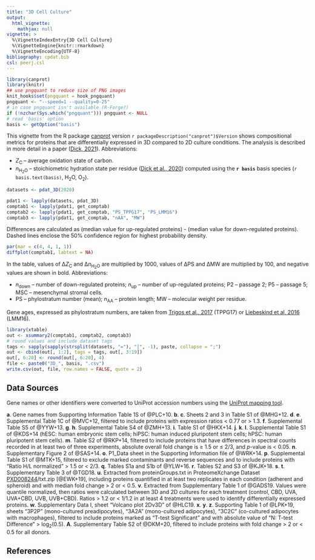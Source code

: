 ```yaml
---
title: "3D Cell Culture"
output:
  html_vignette:
    mathjax: null
vignette: >
  %\VignetteIndexEntry{3D Cell Culture}
  %\VignetteEngine{knitr::rmarkdown}
  %\VignetteEncoding{UTF-8}
bibliography: cpdat.bib
csl: peerj.csl
---
```


```r
library(canprot)
library(knitr)
## use pngquant to reduce size of PNG images
knit_hooks$set(pngquant = hook_pngquant)
pngquant <- "--speed=1 --quality=0-25"
# in case pngquant isn't available (R-Forge?)
if (!nzchar(Sys.which("pngquant"))) pngquant <- NULL 
# read 'basis' option
basis <- getOption("basis")
```

This vignette from the R package [canprot](https://github.com/jedick/canprot) version `r packageDescription("canprot")$Version` shows compositional metrics for proteins that are differentially expressed in 3D compared to 2D culture conditions.
The analysis is described in more detail in a paper ([<span title="Water as a reactant in the differential expression of proteins in cancer">Dick, 2021</a>](https://doi.org/10.1002/cso2.1007)).
Abbreviations:

  * <i>Z</i><sub>C</sub> &ndash; average oxidation state of carbon.
  * <i>n</i><sub>H<sub>2</sub>O</sub> &ndash; stoichiometric hydration state per residue ([<span title="Uncovering chemical signatures of salinity gradients through compositional analysis of protein sequences">Dick et al., 2020</span>](https://doi.org/10.5194/bg-17-6145-2020)) computed using the **`r basis`** basis species (`r basis.text(basis)`, H~2~O, O~2~).

<style type="text/css">
body {
  max-width: 800px;
  margin-left: auto;
  margin-right: auto;
}
</style>

```r
datasets <- pdat_3D(2020)
```

```r
pdat1 <- lapply(datasets, pdat_3D)
comptab1 <- lapply(pdat1, get_comptab)
comptab2 <- lapply(pdat1, get_comptab, "PS_TPPG17", "PS_LMM16")
comptab3 <- lapply(pdat1, get_comptab, "nAA", "MW")
```

Differences are calculated as (median value for up-regulated proteins) - (median value for down-regulated proteins).
Dashed lines enclose the 50% confidence region for highest probability density.

```r
par(mar = c(4, 4, 1, 1))
diffplot(comptab1, labtext = NA)
```

In the table, values of &Delta;<i>Z</i><sub>C</sub> and &Delta;<i>n</i><sub>H<sub>2</sub>O</sub> are multiplied by 1000, values of &Delta;PS and &Delta;MW are multiplied by 100, and negative values are shown in bold.
Abbreviations:

  * _n_~down~ &ndash; number of down-regulated proteins; _n_~up~ &ndash; number of up-regulated proteins; P2 &ndash; passage 2; P5 &ndash; passage 5; MSC &ndash; mesenchymal stromal cells.
  * PS &ndash; phylostratum number (mean); <i>n</i><sub>AA</sub> &ndash; protein length; MW &ndash; molecular weight per residue.

Gene ages, expressed as phylostratum numbers, are taken from [<span title="Altered interactions between unicellular and multicellular genes drive hallmarks of transformation in a diverse range of solid tumors">Trigos et al., 2017</span>](https://doi.org/10.1073/pnas.1617743114) (TPPG17) or [<span title="Towards consensus gene ages ">Liebeskind et al, 2016</span>](https://doi.org/10.1093/gbe/evw113) (LMM16).

```r
library(xtable)
out <- xsummary2(comptab1, comptab2, comptab3)
# round values and include dataset tags
tags <- sapply(sapply(strsplit(datasets, "="), "[", -1), paste, collapse = ";")
out <- cbind(out[, 1:2], tags = tags, out[, 3:19])
out[, 6:20] <- round(out[, 6:20], 4)
file <- paste0("3D_", basis, ".csv")
write.csv(out, file, row.names = FALSE, quote = 2)
```

## Data Sources
Gene names or other identifiers were converted to UniProt accession numbers using the <a href="https://www.uniprot.org/mapping/">UniProt mapping tool</a>.

__a__. Gene names from Supporting Information Table 1S of @PLC+10.
__b__. __c__. Sheets 2 and 3 in Table S1 of @MHG+12.
__d__. __e__. Supplemental Table 1C of @MVC+12, filtered to include proteins with expression ratios < 0.77 or > 1.3.
__f__. Supplemental Table S5 of @YYW+13.
__g__. __h__. Supplemental Table S4 of @ZMH+13.
__i__. Table S1 of @HKX+14.
__j__. __k__. __l__. Supplemental Table S1 of @KDS+14 (hESC: human embryonic stem cells; hiPSC: human induced pluripotent stem cells; hPSC: human pluripotent stem cells).
__m__. Table S2 of @RKP+14, filtered to include proteins that have differences in spectral counts recorded in at least two of three experiments, absolute overall fold change is ≥ 1.5 or ≤ 2/3, and _p_-value is < 0.05.
__n__. Supplementary Figure 2 of @SAS+14.
__o__. P1&lowbar;Data sheet in the Supporting Information file of @WRK+14.
__p__. Supplemental Table S1 of @MTK+15, filtered to exclude marked contaminants and reverse sequences and to include proteins with "Ratio H/L normalized" > 1.5 or < 2/3.
__q__. Tables S1a and S1b of @YLW+16.
__r__. Tables S2 and S3 of @KJK+18.
__s__. __t__. Supplementary Table 3 of @TGD18. 
__u__. Extracted from proteinGroups.txt in ProteomeXchange Dataset [PXD008244](http://ftp.pride.ebi.ac.uk/pride/data/archive/2019/04/PXD008244)/txt.zip [@EWK+19], including proteins quantified in at least two replicates in each condition (adherent and spheroid) and with median fold change > 2 or < 0.5.
__v__. Extracted from Supplementary Table 1 of @GADS19. Values were quantile normalized, then ratios were calculated between 3D and 2D cultures for each treatment (control, CBD, UVA, UVA+CBD, UVB, UVB+CBD). Ratios > 1.2 or < 1/1.2 in at least 4 treatments were used to identify differentially expressed proteins.
__w__. Supplementary Data I, sheet "Volcano plot 2Dv3D" of @HLC19.
__x__. __y__. __z__. Supporting Table 1 of @LPK+19, sheets "3P2P" (mono-cultured preadipocytes), "3A2A" (mono-cultured adipocytes), "3C2C" (co-cultured adipocytes with macrophages), filtered to include proteins marked as "T-test Significant" and with absolute value of "N: T-test Difference" > log~2~(0.5).
__A__. Supplementary Table S2 of @DKM+20, filtered to include proteins with fold change > 2 or < 0.5 for all donors.

## References
